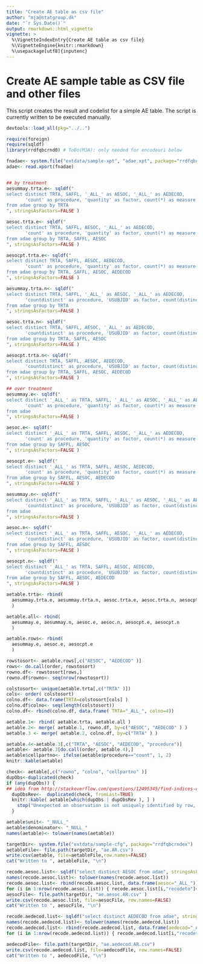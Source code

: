 ```yaml
---
title: "Create AE table as csv file"
author: "mja@statgroup.dk"
date: "`r Sys.Date()`"
output: rmarkdown::html_vignette
vignette: >
  %\VignetteIndexEntry{Create AE table as csv file}
  %\VignetteEngine{knitr::rmarkdown}
  %\usepackage[utf8]{inputenc}
---
```


# Create AE sample table as CSV file and other files

This script creates the result and codelist for a simple AE table.
The script is currently written to be executed manually.

```r
devtools::load_all(pkg="../..")
```

```r
require(foreign)
require(sqldf)
library(rrdfqbcrnd0) # ToDo(MJA): only needed for encodeuri below 

fnadae<- system.file("extdata/sample-xpt", "adae.xpt", package="rrdfqbcrndex")
adae<- read.xport(fnadae)


## by treatment
aesummay.trta.e<- sqldf("
select distinct TRTA, SAFFL, '_ALL_' as AESOC, '_ALL_' as AEDECOD,
       'count' as procedure, 'quantity' as factor, count(*) as measure
from adae group by TRTA
", stringsAsFactors=FALSE )

aesoc.trta.e<- sqldf("
select distinct TRTA, SAFFL, AESOC, '_ALL_' as AEDECOD,
       'count' as procedure, 'quantity' as factor, count(*) as measure
from adae group by TRTA, SAFFL, AESOC
", stringsAsFactors=FALSE )

aesocpt.trta.e<- sqldf("
select distinct TRTA, SAFFL, AESOC, AEDECOD,
       'count' as procedure, 'quantity' as factor, count(*) as measure
from adae group by TRTA, SAFFL, AESOC, AEDECOD
", stringsAsFactors=FALSE )

aesummay.trta.n<- sqldf("
select distinct TRTA, SAFFL, '_ALL_' as AESOC, '_ALL_' as AEDECOD,
       'countdistinct' as procedure, 'USUBJID' as factor, count(distinct USUBJID) as measure
from adae group by TRTA
", stringsAsFactors=FALSE )

aesoc.trta.n<- sqldf("
select distinct TRTA, SAFFL, AESOC, '_ALL_' as AEDECOD,
       'countdistinct' as procedure, 'USUBJID' as factor, count(distinct USUBJID) as measure
from adae group by TRTA, SAFFL, AESOC
", stringsAsFactors=FALSE )

aesocpt.trta.n<- sqldf("
select distinct TRTA, SAFFL, AESOC, AEDECOD,
       'countdistinct' as procedure, 'USUBJID' as factor, count(distinct USUBJID) as measure
from adae group by TRTA, SAFFL, AESOC, AEDECOD
", stringsAsFactors=FALSE )

## over treatment
aesummay.e<- sqldf("
select distinct '_ALL_' as TRTA, SAFFL, '_ALL_' as AESOC, '_ALL_' as AEDECOD,
       'count' as procedure, 'quantity' as factor, count(*) as measure
from adae 
", stringsAsFactors=FALSE )

aesoc.e<- sqldf("
select distinct '_ALL_' as TRTA, SAFFL, AESOC, '_ALL_' as AEDECOD,
       'count' as procedure, 'quantity' as factor, count(*) as measure
from adae group by SAFFL, AESOC
", stringsAsFactors=FALSE )

aesocpt.e<- sqldf("
select distinct '_ALL_' as TRTA, SAFFL, AESOC, AEDECOD,
       'count' as procedure, 'quantity' as factor, count(*) as measure
from adae group by SAFFL, AESOC, AEDECOD
", stringsAsFactors=FALSE )

aesummay.n<- sqldf("
select distinct '_ALL_' as TRTA, SAFFL, '_ALL_' as AESOC, '_ALL_' as AEDECOD,
       'countdistinct' as procedure, 'USUBJID' as factor, count(distinct USUBJID) as measure
from adae 
", stringsAsFactors=FALSE )

aesoc.n<- sqldf("
select distinct '_ALL_' as TRTA, SAFFL, AESOC, '_ALL_' as AEDECOD,
       'countdistinct' as procedure, 'USUBJID' as factor, count(distinct USUBJID) as measure
from adae group by SAFFL, AESOC
", stringsAsFactors=FALSE )

aesocpt.n<- sqldf("
select distinct '_ALL_' as TRTA, SAFFL, AESOC, AEDECOD,
       'countdistinct' as procedure, 'USUBJID' as factor, count(distinct USUBJID) as measure
from adae group by SAFFL, AESOC, AEDECOD
", stringsAsFactors=FALSE )

aetable.trta<- rbind(
  aesummay.trta.e, aesummay.trta.n, aesoc.trta.e, aesoc.trta.n, aesocpt.trta.e, aesocpt.trta.n
  )

aetable.all<- rbind(
  aesummay.e, aesummay.n, aesoc.e, aesoc.n, aesocpt.e, aesocpt.n
  )

aetable.rows<- rbind(
  aesummay.e, aesoc.e, aesocpt.e
  )

rowstosort<- aetable.rows[,c("AESOC", "AEDECOD" )]
rows<- do.call(order, rowstosort)
rowno.df<- rowstosort[rows,] 
rowno.df$rowno<- seq(nrow(rowstosort))

colstosort<- unique(aetable.trta[,c("TRTA" )])
cols<- order( colstosort)
colno.df<- data.frame(TRTA=colstosort[cols] )
colno.df$colno<- seq(length(colstosort))
colno.df<- rbind(colno.df, data.frame( TRTA="_ALL_", colno=4))

aetable.1<- rbind( aetable.trta, aetable.all )
aetable.2<- merge( aetable.1, rowno.df, by=c("AESOC", "AEDECOD" ) )
aetable.3 <- merge( aetable.2, colno.df, by=c("TRTA" ) )

aetable.4<-aetable.3[,c("TRTA", "AESOC", "AEDECOD", "procedure")]
aetable<- aetable.3[do.call(order, aetable.4),]
aetable$cellpartno<- ifelse(aetable$procedure=="count", 1, 2)
knitr::kable(aetable)

check<- aetable[,c("rowno", "colno", "cellpartno" )]
dupObs<-duplicated(check)
if (any(dupObs)) {
## idea from http://stackoverflow.com/questions/12495345/find-indices-of-duplicated-rows
  dupObsRev<-  duplicated(check, fromLast=TRUE)
  knitr::kable( aetable[which(dupObs | dupObsRev ), ] )
    stop("Unexpected an observation is not uniquely identified by row, column and cellpart number")
  }

aetable$unit<- "_NULL_"
aetable$denominator<- "_NULL_"
names(aetable)<- tolower(names(aetable))

targetDir<- system.file("extdata/sample-cfg", package="rrdfqbcrndex")
aetableFile<- file.path(targetDir, "ae.AR.csv")
write.csv(aetable, file=aetableFile,row.names=FALSE)
cat("Written to ", aetableFile, "\n")

recode.aesoc.list<- sqldf("select distinct AESOC from adae", stringsAsFactors=FALSE)
names(recode.aesoc.list)<- tolower(names(recode.aesoc.list))
recode.aesoc.list<- rbind(recode.aesoc.list, data.frame(aesoc="_ALL_"))
for (i in 1:nrow(recode.aesoc.list)) { recode.aesoc.list[i,"recodeto"]<- encodetouri(as.character(recode.aesoc.list[i,1])) }
aesocFile<- file.path(targetDir, "ae.aesoc.AR.csv" )
write.csv(recode.aesoc.list, file=aesocFile, row.names=FALSE)
cat("Written to ", aesocFile, "\n")

recode.aedecod.list<- sqldf("select distinct AEDECOD from adae", stringsAsFactors=FALSE )
names(recode.aedecod.list)<- tolower(names(recode.aedecod.list))
recode.aedecod.list<- rbind(recode.aedecod.list, data.frame(aedecod="_ALL_"))
for (i in 1:nrow(recode.aedecod.list)) { recode.aedecod.list[i,"recodeto"]<- encodetouri(as.character(recode.aedecod.list[i,1])) }

aedecodFile<- file.path(targetDir, "ae.aedecod.AR.csv")
write.csv(recode.aedecod.list, file=aedecodFile, row.names=FALSE)
cat("Written to ", aedecodFile, "\n")

```
